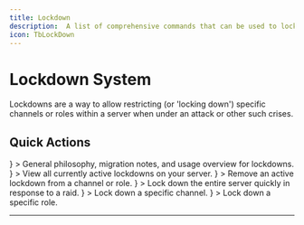```yaml
---
title: Lockdown
description:  A list of comprehensive commands that can be used to locking down a server during events such as a raid.
icon: TbLockDown 
---
```


# Lockdown System

Lockdowns are a way to allow restricting (or 'locking down') specific channels or roles within a server when under an attack or other such crises.

## Quick Actions

<Cards>
  <Card
    title="Overview & Philosophy"
    href="/docs/user/commands/lockdown/"
    icon={<ShieldAlert />}
  >
    General philosophy, migration notes, and usage overview for lockdowns.
  </Card>
  <Card
    title="List Lockdowns"
    href="/docs/user/commands/lockdown/list"
    icon={<ListChecks />}
  >
    View all currently active lockdowns on your server.
  </Card>
  <Card
    title="Remove Lockdown"
    href="/docs/user/commands/lockdown/remove"
    icon={<Trash2 />}
  >
    Remove an active lockdown from a channel or role.
  </Card>
  <Card
    title="Full Server Lockdown"
    href="/docs/user/commands/lockdown/full"
    icon={<ShieldAlert />}
  >
    Lock down the entire server quickly in response to a raid.
  </Card>
  <Card
    title="Channel Lockdown"
    href="/docs/user/commands/lockdown/channel"
    icon={<Lock />}
  >
    Lock down a specific channel.
  </Card>
  <Card
    title="Role Lockdown"
    href="/docs/user/commands/lockdown/role"
    icon={<Shield />}
  >
    Lock down a specific role.
  </Card>
</Cards>

---
